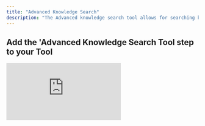 ```yaml
---
title: "Advanced Knowledge Search"
description: "The Advanced knowledge search tool allows for searching knowledge tables with a higher degree of accuracy and precision"
---
```


## Add the 'Advanced Knowledge Search Tool step to your Tool

<div style={{ width:"100%",position:"relative",paddingTop:"55%" }}>
<iframe src="https://app.supademo.com/embed/cmcycpn2u1bqnc4kjevlw5uy6" frameBorder="0" title="Add the Advanced Knowledge Search tool step to your Tool" allow="clipboard-write" webkitallowfullscreen="true" mozallowfullscreen="true" allowfullscreen style={{ position:"absolute",top:0,left:0,width:"100%",height:"100%",border:"3px solid #5E43CE",borderRadius:"10px",objectFit:"cover" }} />

</div>

You can add the ‘Advanced Knowledge Search (2m context)’ Tool step to your Tool by:

1. Creating a new Tool, then searching for the Advanced Knowledge Search (2m context) Tool step.
2. Click ‘Expand’ to see the full Tool step.
3. Enter your search query in the **Query** field. 
4. Select the search type:
    - 	**Hybrid (recommended)**: Combines both semantic and keyword match for the most accurate and well-rounded results.
    - 	**Vector**: Finds results based on meaning (semantic similarity). Great when you want answers even if the exact words don’t match.
    - 	**Keyword**: Finds results based on exact word match. Useful when looking for specific terms or phrases.
5. Select the Number of results to return. 
6. Select the Knowledge set to use.
7. Select the fields to vectorize - choose which columns from your data should be used for retrieval. **By default, all fields are included.**
8. Select your retrieval postprocessing option after generating your answer: 
    - 	**None**: No extra processing. You’ll get the raw retrieved text as-is.
    -   **Basic**: Applies light formatting or cleaning to make the results easier to read.
    -   **Summary**: Automatically summarizes the retrieved content to make it shorter and more digestible.
    -   **Markdown**: Formats the retrieved text in Markdown (e.g., with bold, headings, lists) to improve readability or prep it for markdown-compatible interfaces.
    -   **Entity Extraction**: Pulls out key information from the retrieved content, e.g., names, places, dates, etc.

## Advanced settings:

### System prompt
The system prompt is the very first message in a conversation that instructs the model on its role or the personality of the AI. Examples can be expert researcher, analyst or tutor.

### Temperature
The temperature setting controls how “creative” or “random” the model’s responses will be. Lower temperatures make the model more focused and deterministic, while higher temperatures make it more creative and unpredictable.

### LLM model
The model that will be used to generate the response. By default this model is `command-r-plus`.

### Embedding Model
This is the model used to turn your text into a format the AI can understand and search through effectively. By default this model is `embed-english-v3.0`.

<Note>For multilingual support, you can use `embed-multilingual-v3.0`</Note>

### Reranker Model
Improves your search results by reordering them to show the most relevant information first. This is off by default but enabling it will boost performance in most cases.

### Chunk Size
Chunking size decides how much text is grouped together at once when the system processes your content. It’s measured in tokens, which are like small pieces of words. 
Common values are: `[128, 256, 512, 1024]`

<Tip>
- Larger chunks means more context and easier to understand the bigger picture—great for complex content.  
- Smaller chunks means less context but more precise results—ideal for pinpointing specific information or short facts.
</Tip>

### Chunking Strategy

<AccordionGroup>
    <Accordion title="Base">
        This is the standard chunking method. It simply splits your text into fixed-sized chunks without adding any extra context. It’s fast and works well for straightforward content.
    
        <Tip>Best for: Clean, well-structured documents where each section makes sense on its own.</Tip>
    </Accordion>
    
    <Accordion title="Window">
        This strategy adds some overlap between chunks, meaning parts of the text are repeated across neighboring chunks. This helps preserve context between sections.
    
        <Tip>Best for: Text where ideas span multiple paragraphs—helps avoid losing important connections.</Tip>
    </Accordion>
    
    <Accordion title="Contextual">
        This method intelligently adjusts how chunks are created based on the structure and meaning of the content. It uses more advanced logic to split text at natural breaks (like headings or sentences).
    
        <Tip>Best for: Complex or unstructured content where preserving meaning and flow is important.</Tip>
    </Accordion>
</AccordionGroup>

### Use Raw Files

Select this if you want to run retrieval directly on the source file. 
<Warning>This only works on PDF and PPTX files</Warning>

### Use Vision
Select this if you want to use vision models (OCR) to parse the raw pdf files.

### Update Vectors
This option lets you force update the stored representations of your data (called embeddings) using your current settings—like a chunk size, embedding model, or chunking strategy.

### Generate Citations

Turn this on to include direct references from your knowledge set during retrieval. This makes responses more accurate and grounded.







## FAQ
### What is the difference between Advanced Knowledge Search and [Advanced Knowledge Search (2m context)](/tool/tool-steps/knowledge/advanced-knowledge-search-2m)?
Advanced Knowledge Search (2m) allows you to search your entire knowledge set with just a prompt whilst Advanced Knowledge Search allows you to filter down your search results for a more focused retrieval.


### When should I use Advanced Knowledge Search (2m) instead of the regular one?
Start with Advanced Knowledge Search (2m) for most use cases. It works best when you want quick, high-quality answers across your entire knowledge base without much setup.
Switch to Advanced Knowledge Search when you need more control, such as filtering by specific fields or fine-tuning what gets retrieved.

### Which one gives better quality results?
Advanced knowledge search (2m) often produces richer, more complete answers, especially with large or unstructured content.
However, Advanced Knowledge Search can give more precise results when you’re focused on a particular field, keyword, or structured dataset.



